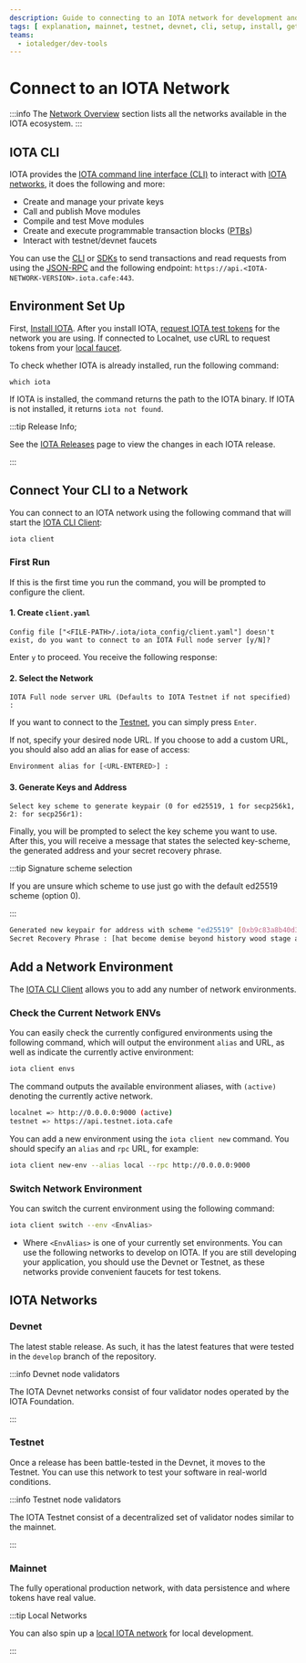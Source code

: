 ```yaml
---
description: Guide to connecting to an IOTA network for development and production.
tags: [ explanation, mainnet, testnet, devnet, cli, setup, install, getting-started, iota-cli ]
teams:
  - iotaledger/dev-tools
---
```



# Connect to an IOTA Network

:::info
The [Network Overview](/developer/network-overview) section lists all the networks available in the IOTA ecosystem.
:::

## IOTA CLI

IOTA provides the [IOTA command line interface (CLI)](/references/cli/client.mdx) to interact with [IOTA networks](#iota-networks), it does the following and more:

- Create and manage your private keys
- Call and publish Move modules
- Compile and test Move modules
- Create and execute programmable transaction blocks ([PTBs](/references/cli/ptb.mdx))
- Interact with testnet/devnet faucets

You can use the [CLI](iota-environment.mdx#iota-cli) or [SDKs](iota-environment.mdx#iota-sdks) to send transactions and
read requests from using the [JSON-RPC](../../references/iota-api/json-rpc-format.mdx) and the following
endpoint: `https://api.<IOTA-NETWORK-VERSION>.iota.cafe:443`.

## Environment Set Up

First, [Install IOTA](install-iota.mdx). After you install IOTA, [request IOTA test tokens](get-coins.mdx) for the
network you are using. If connected to Localnet, use cURL to request tokens from
your [local faucet](local-network.mdx#use-the-local-faucet).

To check whether IOTA is already installed, run the following command:

```shell
which iota
```

If IOTA is installed, the command returns the path to the IOTA binary. If IOTA is not installed, it
returns `iota not found`.

:::tip Release Info;

See the [IOTA Releases](https://github.com/iotaledger/iota/releases) page to view the changes in each IOTA release.

:::

## Connect Your CLI to a Network

You can connect to an IOTA network using the following command that will start
the [IOTA CLI Client](../../references/cli/client.mdx):

```bash
iota client
```

### First Run

If this is the first time you run the command, you will be prompted to configure the client.

#### 1. Create `client.yaml`

```
Config file ["<FILE-PATH>/.iota/iota_config/client.yaml"] doesn't exist, do you want to connect to an IOTA Full node server [y/N]?
```

Enter `y` to proceed. You receive the following response:

#### 2. Select the Network

```
IOTA Full node server URL (Defaults to IOTA Testnet if not specified) :
```

If you want to connect to the [Testnet](#testnet), you can simply press `Enter`.

If not, specify your desired node URL. If you choose to add a custom URL, you should also add an alias for ease of
access:

```bash
Environment alias for [<URL-ENTERED>] :
```

#### 3. Generate Keys and Address

```
Select key scheme to generate keypair (0 for ed25519, 1 for secp256k1, 2: for secp256r1):
```

Finally, you will be prompted to select the key scheme you want to use. After this, you will receive a message that
states the selected key-scheme, the generated address and your secret recovery phrase.

:::tip Signature scheme selection

If you are unsure which scheme to use just go with the default ed25519 scheme (option 0).

:::

```bash
Generated new keypair for address with scheme "ed25519" [0xb9c83a8b40d3263c9ba40d551514fbac1f8c12e98a4005a0dac072d3549c2442]
Secret Recovery Phrase : [hat become demise beyond history wood stage add nice list jaguar legend]
```

## Add a Network Environment

The [IOTA CLI Client](../../references/cli/client.mdx) allows you to add any number of network environments.

### Check the Current Network ENVs

You can easily check the currently configured environments using the following command, which will output the
environment `alias` and URL, as well as indicate the currently active environment:

```bash
iota client envs
```

The command outputs the available environment aliases, with `(active)` denoting the currently active network.
```sh
localnet => http://0.0.0.0:9000 (active)
testnet => https://api.testnet.iota.cafe
```

You can add a new environment using the `iota client new` command. You should specify an `alias` and `rpc` URL, for
example:

```bash
iota client new-env --alias local --rpc http://0.0.0.0:9000
```

### Switch Network Environment

You can switch the current environment using the following command:

```bash
iota client switch --env <EnvAlias>
```

* Where `<EnvAlias>` is one of your currently set environments.
  You can use the following networks to develop on IOTA. If you are still developing your application, you should use the
  Devnet or Testnet, as these networks provide convenient faucets for test tokens.

## IOTA Networks

### Devnet

The latest stable release. As such, it has the latest features that were tested in the `develop` branch of the
repository.

<DataWipe />

:::info Devnet node validators

The IOTA Devnet networks consist of four validator nodes operated by the IOTA Foundation.

:::

### Testnet

Once a release has been battle-tested in the Devnet, it moves to the Testnet. You can use this network to
test your software in real-world conditions.

:::info Testnet node validators

The IOTA Testnet consist of a decentralized set of validator nodes similar to the mainnet.

:::

### Mainnet

The fully operational production network, with data persistence and where tokens have real value.


:::tip Local Networks

You can also spin up a [local IOTA network](local-network.mdx) for local development.

:::

<Quiz questions={questions} />
